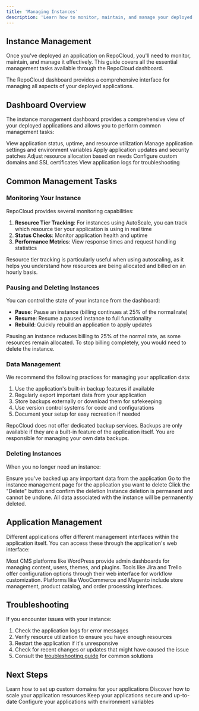 ```yaml
---
title: 'Managing Instances'
description: 'Learn how to monitor, maintain, and manage your deployed applications'
---
```


## Instance Management

Once you've deployed an application on RepoCloud, you'll need to monitor, maintain, and manage it effectively. This guide covers all the essential management tasks available through the RepoCloud dashboard.

<Note>
  The RepoCloud dashboard provides a comprehensive interface for managing all aspects of your deployed applications.
</Note>

## Dashboard Overview

The instance management dashboard provides a comprehensive view of your deployed applications and allows you to perform common management tasks:

<CardGroup cols={3}>
  <Card title="Status & Metrics" icon="chart-simple">
    View application status, uptime, and resource utilization
  </Card>
  <Card title="Configuration" icon="gear">
    Manage application settings and environment variables
  </Card>
  <Card title="Updates" icon="arrows-rotate">
    Apply application updates and security patches
  </Card>
  <Card title="Scaling" icon="diagram-project">
    Adjust resource allocation based on needs
  </Card>
  <Card title="Domains" icon="globe">
    Configure custom domains and SSL certificates
  </Card>
  <Card title="Logs" icon="file-lines">
    View application logs for troubleshooting
  </Card>
</CardGroup>

## Common Management Tasks

### Monitoring Your Instance

RepoCloud provides several monitoring capabilities:

1. **Resource Tier Tracking**: For instances using AutoScale, you can track which resource tier your application is using in real time
2. **Status Checks**: Monitor application health and uptime
3. **Performance Metrics**: View response times and request handling statistics

<Note>
  Resource tier tracking is particularly useful when using autoscaling, as it helps you understand how resources are being allocated and billed on an hourly basis.
</Note>

### Pausing and Deleting Instances

You can control the state of your instance from the dashboard:

- **Pause**: Pause an instance (billing continues at 25% of the normal rate)
- **Resume**: Resume a paused instance to full functionality
- **Rebuild**: Quickly rebuild an application to apply updates

<Warning>
  Pausing an instance reduces billing to 25% of the normal rate, as some resources remain allocated. To stop billing completely, you would need to delete the instance.
</Warning>

### Data Management

We recommend the following practices for managing your application data:

1. Use the application's built-in backup features if available
2. Regularly export important data from your application 
3. Store backups externally or download them for safekeeping
4. Use version control systems for code and configurations
5. Document your setup for easy recreation if needed

<Warning>
  RepoCloud does not offer dedicated backup services. Backups are only available if they are a built-in feature of the application itself. You are responsible for managing your own data backups.
</Warning>

### Deleting Instances

When you no longer need an instance:

<Steps>
  <Step title="Backup Important Data">
    Ensure you've backed up any important data from the application
  </Step>
  <Step title="Navigate to Instance Management">
    Go to the instance management page for the application you want to delete
  </Step>
  <Step title="Delete Instance">
    Click the "Delete" button and confirm the deletion
  </Step>
</Steps>

<Warning>
  Instance deletion is permanent and cannot be undone. All data associated with the instance will be permanently deleted.
</Warning>

## Application Management

Different applications offer different management interfaces within the application itself. You can access these through the application's web interface:

<AccordionGroup>
  <Accordion title="Content Management Systems">
    Most CMS platforms like WordPress provide admin dashboards for managing content, users, themes, and plugins.
  </Accordion>
  <Accordion title="Project Management Tools">
    Tools like Jira and Trello offer configuration options through their web interface for workflow customization.
  </Accordion>
  <Accordion title="E-commerce Platforms">
    Platforms like WooCommerce and Magento include store management, product catalog, and order processing interfaces.
  </Accordion>
</AccordionGroup>

## Troubleshooting

If you encounter issues with your instance:

1. Check the application logs for error messages
2. Verify resource utilization to ensure you have enough resources
3. Restart the application if it's unresponsive
4. Check for recent changes or updates that might have caused the issue
5. Consult the [troubleshooting guide](/user-guide/troubleshooting) for common solutions

## Next Steps

<CardGroup>
  <Card title="Custom Domains" icon="globe" href="/user-guide/custom-domains">
    Learn how to set up custom domains for your applications
  </Card>
  <Card title="Scaling Resources" icon="chart-line" href="/user-guide/scaling">
    Discover how to scale your application resources
  </Card>
  <Card title="Application Updates" icon="arrows-rotate" href="/user-guide/updates">
    Keep your applications secure and up-to-date
  </Card>
  <Card title="Environment Variables" icon="gear" href="/user-guide/environment-variables">
    Configure your applications with environment variables
  </Card>
</CardGroup> 